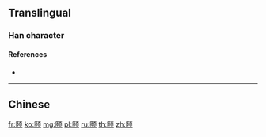 {{character info/new}}
{{also|頤}}
==Translingual==

===Han character===
{{Han char|rn=181|rad=页|as=07|sn=13|four=|canj=SLMBO|ids=⿰𦣞页}}

====References====
* {{Han ref|kx=1410.451|hdz=74371.120|uh=9890|ud=39056}}

----

==Chinese==
{{zh-see|頤}}

[[fr:颐]]
[[ko:颐]]
[[mg:颐]]
[[pl:颐]]
[[ru:颐]]
[[th:颐]]
[[zh:颐]]